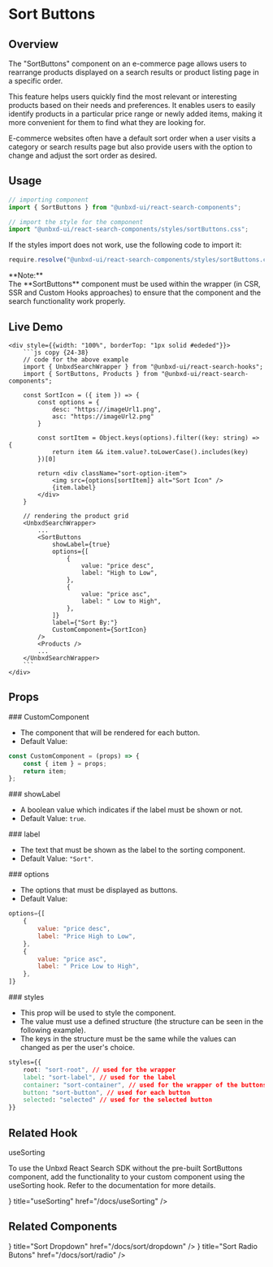 

# Sort Buttons

## Overview

The "SortButtons" component on an e-commerce page allows users to rearrange products displayed on a search results or product listing page in a specific order.

This feature helps users quickly find the most relevant or interesting products based on their needs and preferences. It enables users to easily identify products in a particular price range or newly added items, making it more convenient for them to find what they are looking for.

E-commerce websites often have a default sort order when a user visits a category or search results page but also provide users with the option to change and adjust the sort order as desired.

## Usage

```js copy
// importing component
import { SortButtons } from "@unbxd-ui/react-search-components";

// import the style for the component
import "@unbxd-ui/react-search-components/styles/sortButtons.css";
```

If the styles import does not work, use the following code to import it:

```js copy
require.resolve("@unbxd-ui/react-search-components/styles/sortButtons.css")
```

<Callout type="warning">
	<div>**Note:**</div>
	<div>
		The **SortButtons** component must be used within the wrapper (in CSR, SSR and Custom Hooks approaches) to ensure that the component and the search functionality work properly.
	</div>
</Callout>

## Live Demo

<div className="code-example" style={{display: "flex", flexDirection: "column", alignItems: "center", marginTop: "20px", border: "1px solid #ededed", borderRadius: "10px", overflow: "hidden", overflow: "hidden"}}>
	<div style={{ width: "fit-content", padding: "20px 15px" }}>
		<CSRWrapper apiKey="18a57a4b0f096449ae5e6d6891c1970c" siteKey="ss-unbxd-ss34831655294906"
			defaultValues={{
				pageSize: 8
			}}
			webUrlConfig={{
				query: {
					addToUrl: false,
				},
				sort: {
					addToUrl: false,
				},
				view: {
					addToUrl: false,
				},
				pageSize: {
					addToUrl: false,
				},
				currentPage: {
					addToUrl: false,
				},
				facets: {
					addToUrl: false,
				},
				pagination: {
					addToUrl: false
				}}
			} 
		>
			<div style={{marginBottom: "15px", display: "flex", alignItems: "center", justifyContent: "center"}}>
				<SortButtons
					showLabel={true}
					options={[
						{
							value: "price desc",
							label: "High to Low",
						},
						{
							value: "price asc",
							label: " Low to High",
						},
					]}
					label={"Sort By:"}
					defaultSort={"price asc"}
					CustomComponent={SortIcon}
				/>
			</div>
			<Products />
		</CSRWrapper>
	</div>

    <div style={{width: "100%", borderTop: "1px solid #ededed"}}>
		```js copy {24-38}
    	// code for the above example
		import { UnbxdSearchWrapper } from "@unbxd-ui/react-search-hooks";
		import { SortButtons, Products } from "@unbxd-ui/react-search-components";

		const SortIcon = ({ item }) => {
			const options = {
				desc: "https://imageUrl1.png",
				asc: "https://imageUrl2.png"
			}

			const sortItem = Object.keys(options).filter((key: string) => {
				return item && item.value?.toLowerCase().includes(key)
			})[0]

			return <div className="sort-option-item">
				<img src={options[sortItem]} alt="Sort Icon" />
				{item.label}
			</div>
		}

		// rendering the product grid
		<UnbxdSearchWrapper>
			...
			<SortButtons
				showLabel={true}
				options={[
					{
						value: "price desc",
						label: "High to Low",
					},
					{
						value: "price asc",
						label: " Low to High",
					},
				]}
				label={"Sort By:"}
				CustomComponent={SortIcon}
			/>
			<Products />
			...
		</UnbxdSearchWrapper>
		```
    </div>

</div>

## Props

<div style={{ position: "relative" }}>
	### CustomComponent
	<Pills pills={[{ type: "type", label: "component" }]} left={"240px"} />
</div>

- The component that will be rendered for each button. 
- Default Value:

```js
const CustomComponent = (props) => {
	const { item } = props;
	return item;
};
```

<div style={{ position: "relative" }}>
	### showLabel
	<Pills
		pills={[
			{ type: "required", label: "required" },
			{ type: "type", label: "boolean" },
		]}
		left={"145px"}
	/>
</div>

- A boolean value which indicates if the label must be shown or not. 
- Default Value: `true`.

<div style={{ position: "relative" }}>
	### label
	<Pills pills={[{ type: "type", label: "string" }]} left={"80px"} />
</div>

- The text that must be shown as the label to the sorting component.
- Default Value: `"Sort"`.

<div style={{ position: "relative" }}>
	### options
	<Pills
		pills={[
			{ type: "required", label: "required" },
			{ type: "type", label: "array" },
		]}
		left={"110px"}
	/>
</div>

- The options that must be displayed as buttons.
- Default Value: 

```js copy
options={[
    {
        value: "price desc",
        label: "Price High to Low",
    },
    {
        value: "price asc",
        label: " Price Low to High",
    },
]}
```

<div style={{ position: "relative" }}>
	### styles
	<Pills
		pills={[
			{ type: "optional", label: "optional" },
			{ type: "type", label: "object" },
		]}
		left={"95px"}
	/>
</div>

- This prop will be used to style the component. 
- The value must use a defined structure (the structure can be seen in the following example).
- The keys in the structure must be the same while the values can changed as per the user's choice.

```css copy
styles={{
	root: "sort-root", // used for the wrapper
	label: "sort-label", // used for the label
	container: "sort-container", // used for the wrapper of the buttons
	button: "sort-button", // used for each button
	selected: "selected" // used for the selected button
}}
```

## Related Hook

<div style={{ marginTop: "1.5rem", fontSize: "20px", fontWeight: "600" }}>useSorting</div>

To use the Unbxd React Search SDK without the pre-built SortButtons component, add the functionality to your custom component using the useSorting hook. Refer to the documentation for more details.

<Cards>
	<Card icon={<HookIcon />} title="useSorting" href="/docs/useSorting" />
</Cards>


## Related Components

<Cards>
	<Card icon={<DropdownIcon />} title="Sort Dropdown" href="/docs/sort/dropdown" />
	<Card icon={<RadioButtonIcon />} title="Sort Radio Butons" href="/docs/sort/radio" />
</Cards>
